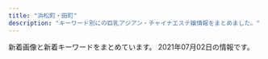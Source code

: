 ```yaml
---
title: "浜松町・田町"
description: "キーワード別にの巨乳アジアン・チャイナエステ嬢情報をまとめました。"
---
```


新着画像と新着キーワードをまとめています。
2021年07月02日の情報です。

<DmmAffiliateIns />
<KeywordTable
  shops={
    [
    {
        "img_links": [
            "https://minazuki-tokyo.com/wp-content/uploads/2021/02/koyuri.png",
            "https://minazuki-tokyo.com/wp-content/uploads/2021/02/haru.png",
            "https://minazuki-tokyo.com/wp-content/uploads/2021/02/ayu.png",
            "https://minazuki-tokyo.com/wp-content/uploads/2021/02/sm03.png",
            "https://minazuki-tokyo.com/wp-content/uploads/2021/02/ayu.jpg",
            "https://minazuki-tokyo.com/wp-content/uploads/2020/11/photo03.png",
            "https://minazuki-tokyo.com/wp-content/uploads/2021/02/top2.png",
            "https://minazuki-tokyo.com/wp-content/uploads/2021/02/top1.png",
            "https://minazuki-tokyo.com/wp-content/uploads/2021/02/t02.png",
            "https://minazuki-tokyo.com/wp-content/uploads/2020/11/photo05.png",
            "https://minazuki-tokyo.com/wp-content/uploads/2021/02/yumi.png",
            "https://minazuki-tokyo.com/wp-content/uploads/2021/02/2-09.png",
            "https://minazuki-tokyo.com/wp-content/uploads/2021/03/top10.png",
            "https://minazuki-tokyo.com/wp-content/uploads/2020/11/photo02.png",
            "https://minazuki-tokyo.com/wp-content/uploads/2021/02/haru.jpg",
            "https://minazuki-tokyo.com/wp-content/uploads/2021/02/sm04.png",
            "https://minazuki-tokyo.com/wp-content/uploads/2021/02/t05.png",
            "https://minazuki-tokyo.com/wp-content/uploads/2021/02/t06.png",
            "https://minazuki-tokyo.com/wp-content/uploads/2021/02/sm02.png",
            "https://minazuki-tokyo.com/wp-content/uploads/2021/02/yumi.jpg",
            "https://minazuki-tokyo.com/wp-content/uploads/2021/02/t07.png",
            "https://minazuki-tokyo.com/wp-content/uploads/2021/02/koyuri-1.jpg",
            "https://minazuki-tokyo.com/wp-content/uploads/2020/11/photo01.png",
            "https://minazuki-tokyo.com/wp-content/uploads/2020/11/photo04.png",
            "https://minazuki-tokyo.com/wp-content/uploads/2021/02/t08.png",
            "https://minazuki-tokyo.com/wp-content/uploads/2021/02/t01.png",
            "https://minazuki-tokyo.com/wp-content/uploads/2021/02/yuyu.png",
            "https://minazuki-tokyo.com/wp-content/uploads/2021/02/t04.png",
            "https://minazuki-tokyo.com/wp-content/uploads/2021/02/cam.png",
            "https://minazuki-tokyo.com/wp-content/uploads/2021/02/price.png",
            "https://minazuki-tokyo.com/wp-content/uploads/2021/02/yuyu2.jpg",
            "https://minazuki-tokyo.com/wp-content/uploads/2021/02/t03.png",
            "https://minazuki-tokyo.com/wp-content/uploads/2021/02/sm01.png"
        ],
        "keywords": {
            "83": 4,
            "86": 4,
            "90": 4,
            "87": 4,
            "85": 4
        },
        "station": "JR\u6d5c\u677e\u753a\u99c5\u5357\u53e3",
        "name": "\u6c34\u7121\u6708\uff5e\u307f\u306a\u3065\u304d\uff5e",
        "url": "https://minazuki-tokyo.com/"
    },
    {
        "name": "\u3082\u307f\u6975",
        "keywords": {
            "C": 19,
            "\u30bb\u30af\u30b7\u30fc": 3,
            "D": 20,
            "87": 28,
            "E": 4
        },
        "img_links": [
            "http://www.momigoku.mensest.com/files/007-02.jpg",
            "http://www.momigoku.mensest.com/images/mobile.jpg",
            "http://www.momigoku.mensest.com/files/001-02.jpg",
            "http://www.momigoku.mensest.com/files/001.jpg",
            "http://www.momigoku.mensest.com/photo_news/upimg/3223360c02f1517deb_0.jpg",
            "http://www.momigoku.mensest.com/files/003.jpg",
            "http://www.momigoku.mensest.com/photo_news/upimg/8319560bd95f8c3e68_0.jpg",
            "http://www.momigoku.mensest.com/files/006-02.jpg",
            "http://www.momigoku.mensest.com/images/r3.jpg",
            "http://www.momigoku.mensest.com/files/005.jpg",
            "http://www.momigoku.mensest.com/files/004-03.jpg",
            "http://www.momigoku.mensest.com/files/004-02.jpg",
            "http://www.momigoku.mensest.com/files/006-03.jpg",
            "http://www.momigoku.mensest.com/files/002.jpg",
            "http://www.momigoku.mensest.com/files/007.jpg",
            "http://www.momigoku.mensest.com/files/007-03.jpg",
            "http://www.momigoku.mensest.com/files/004.jpg",
            "http://www.momigoku.mensest.com/files/001-03.jpg",
            "http://www.momigoku.mensest.com/files/006.jpg",
            "http://www.momigoku.mensest.com/files/003-02.jpg",
            "http://www.momigoku.mensest.com/files/002-03.jpg",
            "http://www.momigoku.mensest.com/files/002-02.jpg",
            "http://www.momigoku.mensest.com/files/005-03.jpg",
            "http://www.momigoku.mensest.com/files/005-02.jpg",
            "http://www.momigoku.mensest.com/images/line.png",
            "http://www.momigoku.mensest.com/files/003-03.jpg"
        ],
        "url": "http://www.momigoku.mensest.com/",
        "station": "JR\u65b0\u6a4b\u99c5\u70cf\u68ee\u53e3"
    },
    {
        "name": "Tami",
        "url": "http://body-heal.net/",
        "keywords": {
            "87": 6,
            "E": 6,
            "84": 4,
            "85": 4,
            "88": 10
        },
        "station": "JR\u7530\u753a\u99c5\u4e09\u7530\u53e3",
        "img_links": [
            "http://body-heal.net/images/access/01.jpg",
            "http://body-heal.net/images/access/02.jpg",
            "http://body-heal.net/images/show.jpg",
            "http://body-heal.net/images/store/01.jpg",
            "http://body-heal.net/js/sliderLine/slide_prev.png",
            "http://body-heal.net/staffPhoto/b20190608222039.jpg",
            "http://body-heal.net/images/store/04.jpg",
            "http://body-heal.net/images/access/05.jpg",
            "http://body-heal.net/staffPhoto/b20190218130854.jpg",
            "http://body-heal.net/staffPhoto/b20180926231950.jpg",
            "http://body-heal.net/js/sliderLine/slide_next.png",
            "http://body-heal.net/uploadfiles/images/campaignBodyHealNet.jpg",
            "http://body-heal.net/images/access/04.jpg",
            "http://body-heal.net/staffPhoto/b20180721035111.jpg",
            "http://body-heal.net/staffPhoto/b20190608220420.jpg",
            "http://body-heal.net/images/store/05.jpg",
            "http://body-heal.net/staffPhoto/b20190120201033.jpg",
            "http://body-heal.net/images/access/03.jpg",
            "http://body-heal.net/images/store/06.jpg",
            "http://body-heal.net/staffPhoto/b20190117105438.jpg"
        ]
    },
    {
        "keywords": {},
        "name": "Yuki\u2019s House",
        "station": "JR\u6d5c\u677e\u753a\u99c5\u5357\u53e3",
        "img_links": [
            "http://yukizhouse00.web.fc2.com/images/slider/slid2.jpg",
            "http://yukizhouse00.web.fc2.com/images/slider/slid1.jpg",
            "http://yukizhouse00.web.fc2.com/images/portfolio/work-4.jpg",
            "http://yukizhouse00.web.fc2.com/images/portfolio/work-3.jpg",
            "http://yukizhouse00.web.fc2.com/images/portfolio/work-1.jpg",
            "http://yukizhouse00.web.fc2.com/images/portfolio/work-5.jpg",
            "http://yukizhouse00.web.fc2.com/images/portfolio/work-6.jpg",
            "http://yukizhouse00.web.fc2.com/images/portfolio/work-2.jpg"
        ],
        "url": "http://yukizhouse00.web.fc2.com/"
    },
    {
        "keywords": {},
        "img_links": [
            "http://www.k-harunoie.info/imge/tel.png",
            "http://www.k-harunoie.info/imge/service2.jpg",
            "http://www.k-harunoie.info/imge/interior_t.jpg",
            "http://www.k-harunoie.info/imge/service3.jpg",
            "http://www.k-harunoie.info/imge/p-2.jpg",
            "http://www.k-harunoie.info/imge/p-4.jpg",
            "http://www.k-harunoie.info/imge/p-1.jpg",
            "http://www.k-harunoie.info/imge/p-5.jpg",
            "http://www.k-harunoie.info/imge/ta.png",
            "http://www.k-harunoie.info/imge/sys.png",
            "http://www.k-harunoie.info/imge/s1.png",
            "http://www.k-harunoie.info/imge/botton.jpg",
            "http://www.k-harunoie.info/imge/service1.jpg",
            "http://www.k-harunoie.info/imge/staff_t.jpg",
            "http://www.k-harunoie.info/imge/int2.png",
            "http://www.k-harunoie.info/imge/s0.png"
        ],
        "name": "\u6625\u306e\u5bb6",
        "station": "JR\u7530\u753a\u99c5\u6771\u53e3",
        "url": "http://www.k-harunoie.info/"
    },
    {
        "url": "https://hamamatsucho-mensesthe.com/",
        "name": "Oriental Spa",
        "img_links": [
            "https://hamamatsucho-mensesthe.com/images/header3.png",
            "https://hamamatsucho-mensesthe.com/2018/12/21/koko-s1.jpg",
            "https://hamamatsucho-mensesthe.com/staff/koko-l1.jpg",
            "https://hamamatsucho-mensesthe.com/staff/arisa-s1.jpg",
            "https://hamamatsucho-mensesthe.com/icon/twitter.png",
            "https://hamamatsucho-mensesthe.com/staff/koko-s1.jpg",
            "https://hamamatsucho-mensesthe.com/images/clear.png",
            "https://hamamatsucho-mensesthe.com/staff2/wp-content/uploads/2020/11/momo02.png",
            "https://hamamatsucho-mensesthe.com/icon/google_plus.png",
            "https://hamamatsucho-mensesthe.com/menu/gallery.png",
            "https://hamamatsucho-mensesthe.com/icon/line.png",
            "https://hamamatsucho-mensesthe.com/room/esthe1.jpg",
            "https://hamamatsucho-mensesthe.com/room/4.jpg",
            "https://hamamatsucho-mensesthe.com/staff/yoko-s1.jpg",
            "https://hamamatsucho-mensesthe.com/2017/10/08/ruru-s1.jpg",
            "https://hamamatsucho-mensesthe.com/images/main1.jpg",
            "https://hamamatsucho-mensesthe.com/room/esthe2.jpg",
            "https://hamamatsucho-mensesthe.com/staff2/wp-content/uploads/2021/03/rina03.png",
            "https://hamamatsucho-mensesthe.com/2018/06/08/hana-s2.jpg",
            "https://hamamatsucho-mensesthe.com/images/flower.png",
            "https://hamamatsucho-mensesthe.com/button/staff.png",
            "https://hamamatsucho-mensesthe.com/staff2/wp-content/uploads/2019/12/haru-1.png",
            "https://hamamatsucho-mensesthe.com/icon/facebook.png",
            "https://hamamatsucho-mensesthe.com/staff2/wp-content/uploads/2021/06/hime01.png",
            "https://hamamatsucho-mensesthe.com/2018/11/23/arisa-s1.jpg",
            "https://hamamatsucho-mensesthe.com/2018/12/21/yuyu-s1.jpg",
            "https://hamamatsucho-mensesthe.com/staff2/wp-content/uploads/2021/05/mimi02.png",
            "https://hamamatsucho-mensesthe.com/nana03.png",
            "https://hamamatsucho-mensesthe.com/staff2/wp-content/uploads/2021/06/ai01.png",
            "https://hamamatsucho-mensesthe.com/menu/sche.png",
            "https://hamamatsucho-mensesthe.com/2018/03/02/anna-s1.jpg",
            "https://hamamatsucho-mensesthe.com/room/2.jpg",
            "https://hamamatsucho-mensesthe.com/images/footer-r.png",
            "https://hamamatsucho-mensesthe.com/staff2/wp-content/uploads/2021/06/yuki02.png",
            "https://hamamatsucho-mensesthe.com/miyuki01.png",
            "https://hamamatsucho-mensesthe.com/menu/home.png",
            "https://hamamatsucho-mensesthe.com/room/3.jpg",
            "https://hamamatsucho-mensesthe.com/button/sche.png",
            "https://hamamatsucho-mensesthe.com/images/footer-l.png",
            "https://hamamatsucho-mensesthe.com/menu/info.png",
            "https://hamamatsucho-mensesthe.com/staff/yoko-l1.jpg",
            "https://hamamatsucho-mensesthe.com/room/esthe3.jpg",
            "https://hamamatsucho-mensesthe.com/button/home.png",
            "https://hamamatsucho-mensesthe.com/kumi1.jpg",
            "https://hamamatsucho-mensesthe.com/staff/nana-l1.jpg",
            "https://hamamatsucho-mensesthe.com/staff2/wp-content/uploads/2020/11/siruet.png",
            "https://hamamatsucho-mensesthe.com/staff2/wp-content/uploads/2021/06/miki01.png",
            "https://hamamatsucho-mensesthe.com/room/1.jpg",
            "https://hamamatsucho-mensesthe.com/menu/friend.png",
            "https://hamamatsucho-mensesthe.com/staff/yuyu-s1.jpg",
            "https://hamamatsucho-mensesthe.com/staff/arisa-l1.jpg",
            "https://hamamatsucho-mensesthe.com/images/main-sp.jpg",
            "https://hamamatsucho-mensesthe.com/staff2/wp-content/uploads/2021/06/linko05.png",
            "https://hamamatsucho-mensesthe.com/staff2/wp-content/uploads/2019/12/nanami02-2.png",
            "https://hamamatsucho-mensesthe.com/staff2/wp-content/uploads/2021/03/miku03.png",
            "https://hamamatsucho-mensesthe.com/kumi2.jpg",
            "https://hamamatsucho-mensesthe.com/2018/06/12/yoko-s1.jpg",
            "https://hamamatsucho-mensesthe.com/staff/yuyu-l1.jpg",
            "https://hamamatsucho-mensesthe.com/staff/nana-s1.jpg"
        ],
        "keywords": {
            "F": 3,
            "E": 4,
            "C": 2,
            "D": 7
        },
        "station": "JR\u6d5c\u677e\u753a\u99c5\u5317\u53e3"
    },
    {
        "name": "SERA",
        "keywords": {
            "C": 5,
            "D": 15,
            "E": 7
        },
        "url": "https://hamamatsucho-mensesthe.net/",
        "station": "JR\u6d5c\u677e\u753a\u99c5\u5317\u53e3",
        "img_links": [
            "https://hamamatsucho-mensesthe.net/wp/images/clear.png",
            "https://hamamatsucho-mensesthe.net/link/mens-esthe.png",
            "https://hamamatsucho-mensesthe.net/wp/icon/line.png",
            "https://hamamatsucho-mensesthe.net/staff/top/miyu-s1.jpg",
            "https://hamamatsucho-mensesthe.net/wp/images/top3.jpg",
            "https://hamamatsucho-mensesthe.net/wp/wp-content/uploads/2021/01/yuna-150x150.jpg",
            "https://hamamatsucho-mensesthe.net/staff/top/yuna-s1.jpg",
            "https://hamamatsucho-mensesthe.net/wp/images/mensesthe.jpg",
            "https://hamamatsucho-mensesthe.net/icon/facebook.png",
            "https://hamamatsucho-mensesthe.net/wp/wp-content/uploads/2018/11/yui-l1.jpg",
            "https://hamamatsucho-mensesthe.net/staff/top/nao-s1.jpg",
            "https://hamamatsucho-mensesthe.net/room/room-l6.jpg",
            "https://hamamatsucho-mensesthe.net/room/room-l3.jpg",
            "https://hamamatsucho-mensesthe.net/images/clear.png",
            "https://hamamatsucho-mensesthe.net/staff/top/mitsuki-s1.jpg",
            "https://hamamatsucho-mensesthe.net/wp/wp-content/uploads/2019/07/587590BB-96D0-4887-BE26-3B1413FF7283-150x150.jpeg",
            "https://hamamatsucho-mensesthe.net/images/flower.png",
            "https://hamamatsucho-mensesthe.net/room/room-l2.jpg",
            "https://hamamatsucho-mensesthe.net/wp/wp-content/uploads/2020/02/nana.jpg",
            "https://hamamatsucho-mensesthe.net/wp/wp-content/uploads/2020/01/misaki-l2.jpg",
            "https://hamamatsucho-mensesthe.net/wp/icon/google_plus.png",
            "https://hamamatsucho-mensesthe.net/images/footer-r.png",
            "https://hamamatsucho-mensesthe.net/staff/top/emi-s1.jpg",
            "https://hamamatsucho-mensesthe.net/staff/top/aki-s1.jpg",
            "https://hamamatsucho-mensesthe.net/wp/images/top1.jpg",
            "https://hamamatsucho-mensesthe.net/wp/wp-content/uploads/2019/05/nao-150x150.jpg",
            "https://hamamatsucho-mensesthe.net/room/room-l5.jpg",
            "https://hamamatsucho-mensesthe.net/wp/wp-content/uploads/2019/05/rin-150x150.jpg",
            "https://hamamatsucho-mensesthe.net/wp/wp-content/uploads/2021/05/yuki.jpg",
            "https://hamamatsucho-mensesthe.net/wp/icon/facebook.png",
            "https://hamamatsucho-mensesthe.net/staff/top/ayaka-s1.jpg",
            "https://hamamatsucho-mensesthe.net/images/footer-l.png",
            "https://hamamatsucho-mensesthe.net/wp/wp-content/uploads/2020/01/emi-l1.jpg",
            "https://hamamatsucho-mensesthe.net/wp/images/top2.jpg",
            "https://hamamatsucho-mensesthe.net/room/room-l1.jpg",
            "https://hamamatsucho-mensesthe.net/icon/line.png",
            "https://hamamatsucho-mensesthe.net/wp/wp-content/uploads/2021/05/yuki-s1-150x150.jpg",
            "https://hamamatsucho-mensesthe.net/icon/twitter.png",
            "https://hamamatsucho-mensesthe.net/wp/wp-content/uploads/2020/02/stand-by.jpg",
            "https://hamamatsucho-mensesthe.net/wp/wp-content/uploads/2020/10/aki-150x150.jpg",
            "https://hamamatsucho-mensesthe.net/wp/wp-content/uploads/2019/10/eri-150x150.jpg",
            "https://hamamatsucho-mensesthe.net/wp/wp-content/uploads/2020/08/ayaka.jpg",
            "https://hamamatsucho-mensesthe.net/icon/google_plus.png",
            "https://hamamatsucho-mensesthe.net/wp/wp-content/uploads/2020/02/1714CAA8-3D57-4009-AB72-F5A8E6B60310.jpeg",
            "https://hamamatsucho-mensesthe.net/wp/wp-content/uploads/2020/11/urara.jpg",
            "https://hamamatsucho-mensesthe.net/wp/wp-content/uploads/2019/07/0677E994-1DBF-4E0E-AB70-7CA5C034B140-150x150.jpeg",
            "https://hamamatsucho-mensesthe.net/wp/icon/twitter.png",
            "https://hamamatsucho-mensesthe.net/staff/top/rin-s1.jpg",
            "https://hamamatsucho-mensesthe.net/wp/wp-content/uploads/2020/01/mitsuki.jpg",
            "https://hamamatsucho-mensesthe.net/staff/top/yuki-s1.jpg",
            "https://hamamatsucho-mensesthe.net/room/room-l4.jpg"
        ]
    },
    {
        "url": "http://romantic-est.info/",
        "keywords": {},
        "station": "\u5185\u5e78\u753a\u99c5A3",
        "name": "\u30ab\u30b5\u30d6\u30e9\u30f3\u30ab",
        "img_links": [
            "https://www.est-tatsujin.jp/theme/esthe_no_tatsujin_front/banner/estbnr_s2_200x40.jpg",
            "http://romantic-est.info/img/cg071.jpg",
            "http://romantic-est.info/img/cg091.jpg",
            "http://romantic-est.info/img/cg061.jpg",
            "http://romantic-est.info/img/r3.jpg",
            "http://romantic-est.info/img/r4.jpg",
            "http://romantic-est.info/img/line1.jpg",
            "http://romantic-est.info/img/r1.jpg",
            "https://s-este.jp/img/common/freebanner/200_40.png",
            "http://romantic-est.info/img/cg06.jpg",
            "http://romantic-est.info/img/cg09.jpg",
            "http://romantic-est.info/img/topimg1.jpg",
            "http://romantic-est.info/img/line.jpg",
            "http://romantic-est.info/img/kan.jpg",
            "http://romantic-est.info/img/cg07.jpg",
            "http://romantic-est.info/link/menlog.jpg",
            "http://romantic-est.info/img/r5.jpg",
            "http://romantic-est.info/img/r2.jpg",
            "http://romantic-est.info/img/cg03.jpg",
            "http://romantic-est.info/img/topimg.jpg",
            "http://romantic-est.info/img/cg111.jpg",
            "http://romantic-est.info/img/rec00.jpg",
            "http://romantic-est.info/img/cg11.jpg",
            "http://romantic-est.info/img/cg031.jpg"
        ]
    },
    {
        "name": "\u3072\u307e\u308f\u308a",
        "img_links": [
            "http://www.himawari.mensest.com/files/005.jpg",
            "http://www.himawari.mensest.com/images/s_staff.jpg",
            "http://www.himawari.mensest.com/images/mobile.jpg",
            "http://www.himawari.mensest.com/images/s_news.jpg",
            "http://www.himawari.mensest.com/files/004-02.jpg",
            "http://www.himawari.mensest.com/files/002-02.jpg",
            "http://www.himawari.mensest.com/files/006-02.jpg",
            "http://www.himawari.mensest.com/files/002.jpg",
            "http://www.himawari.mensest.com/images/s_link.jpg",
            "http://www.himawari.mensest.com/files/003-02.jpg",
            "http://www.himawari.mensest.com/images/hua.jpg",
            "http://www.himawari.mensest.com/images/s_info.jpg",
            "http://www.himawari.mensest.com/files/004.jpg",
            "http://www.himawari.mensest.com/files/006.jpg",
            "http://www.himawari.mensest.com/files/003.jpg",
            "http://www.himawari.mensest.com/images/bj1.jpg",
            "http://www.himawari.mensest.com/images/top.png",
            "http://www.himawari.mensest.com/files/005-02.jpg",
            "http://www.himawari.mensest.com/images/bj3.jpg"
        ],
        "keywords": {
            "C": 3,
            "87": 2,
            "86": 3,
            "D": 2
        },
        "url": "http://www.himawari.mensest.com/",
        "station": "JR\u6d5c\u677e\u753a\u99c5\u5317\u53e3"
    },
    {
        "keywords": {},
        "url": "http://www.es-tokyo.link",
        "name": "Pandora*\u30d1\u30f3\u30c9\u30e9",
        "station": "JR\u6d5c\u677e\u753a\u99c5\u5357\u53e3",
        "img_links": [
            "http://www.es-tokyo.link/images/30.jpg",
            "http://www.es-tokyo.link/images/interior_t.jpg",
            "http://www.es-tokyo.link/images/b3.jpg",
            "http://www.es-tokyo.link/img/emili1.jpg",
            "http://www.es-tokyo.link/images/27.jpg",
            "http://www.es-tokyo.link/images/sys1.jpg",
            "http://www.es-tokyo.link/img/hikari1.jpg",
            "http://www.es-tokyo.link/img/erin1.jpg",
            "http://www.es-tokyo.link/images/23.jpg",
            "http://www.es-tokyo.link/images/3.jpg",
            "http://www.es-tokyo.link/img/suzu1.jpg",
            "http://www.es-tokyo.link/images/staff_t.jpg",
            "http://www.es-tokyo.link/images/mobile.jpg",
            "http://www.es-tokyo.link/images/5.jpg",
            "http://www.es-tokyo.link/img/rin1.jpg",
            "http://www.es-tokyo.link/images/int2.jpg",
            "http://www.es-tokyo.link/images/9.jpg",
            "http://www.es-tokyo.link/img/yui1.jpg",
            "http://www.es-tokyo.link/images/int1.jpg",
            "http://www.es-tokyo.link/images/tel.jpg",
            "http://www.es-tokyo.link/img/mayu1.jpg",
            "http://www.es-tokyo.link/images/b2.jpg",
            "http://www.es-tokyo.link/img/ami1.jpg",
            "http://www.es-tokyo.link/img/naomi1.jpg",
            "http://www.es-tokyo.link/images/22.jpg",
            "http://www.es-tokyo.link/images/32.jpg",
            "http://www.es-tokyo.link/img/izumi1.jpg",
            "http://www.es-tokyo.link/img/erin2.jpg",
            "http://www.es-tokyo.link/images/19.jpg",
            "http://www.es-tokyo.link/images/28.jpg",
            "http://www.es-tokyo.link/images/sys2.jpg",
            "http://www.es-tokyo.link/images/newface.jpg",
            "http://www.es-tokyo.link/images/news.jpg",
            "http://www.es-tokyo.link/images/24.jpg",
            "http://www.es-tokyo.link/images/s1.png",
            "http://www.es-tokyo.link/img/minami2.jpg",
            "http://www.es-tokyo.link/images/31.jpg",
            "http://www.es-tokyo.link/images/25.jpg",
            "http://www.es-tokyo.link/img/miwa1.jpg",
            "http://www.es-tokyo.link/img/kaori1.jpg",
            "http://www.es-tokyo.link/img/izumi2.jpg",
            "http://www.es-tokyo.link/img/minami1.jpg",
            "http://www.es-tokyo.link/images/20.jpg",
            "http://www.es-tokyo.link/images/b1.jpg",
            "http://www.es-tokyo.link/images/head.jpg",
            "http://www.es-tokyo.link/img/momoko1.jpg"
        ]
    },
    {
        "station": "JR\u6d5c\u677e\u753a\u99c5\u5317\u53e3",
        "img_links": [
            "https://hamamatsucho-esthe.work/room/2-l.jpg",
            "https://hamamatsucho-esthe.work/button/staff.png",
            "https://hamamatsucho-esthe.work/2019/05/25/koko-s1.jpg",
            "https://hamamatsucho-esthe.work/menu/home.png",
            "https://hamamatsucho-esthe.work/icon/twitter.png",
            "https://hamamatsucho-esthe.work/images/main1.jpg",
            "https://hamamatsucho-esthe.work/room/esthe1.jpg",
            "https://hamamatsucho-esthe.work/staff/nana-l1.jpg",
            "https://hamamatsucho-esthe.work/2021/06/04/yuki-s1.jpg",
            "https://hamamatsucho-esthe.work/icon/facebook.png",
            "https://hamamatsucho-esthe.work/menu/gallery.png",
            "https://hamamatsucho-esthe.work/room/esthe3.jpg",
            "https://hamamatsucho-esthe.work/menu/friend.png",
            "https://hamamatsucho-esthe.work/images/footer-l.png",
            "https://hamamatsucho-esthe.work/room/3-s.jpg",
            "https://hamamatsucho-esthe.work/room/2-s.jpg",
            "https://hamamatsucho-esthe.work/kana01.png",
            "https://hamamatsucho-esthe.work/room/esthe2.jpg",
            "https://hamamatsucho-esthe.work/button/home.png",
            "https://hamamatsucho-esthe.work/button/blog.png",
            "https://hamamatsucho-esthe.work/icon/line.png",
            "https://hamamatsucho-esthe.work/images/clear.png",
            "https://hamamatsucho-esthe.work/images/main-sp.jpg",
            "https://hamamatsucho-esthe.work/2021/04/22/nana-s1.jpg",
            "https://hamamatsucho-esthe.work/2020/11/06/momo-s1.jpg",
            "https://hamamatsucho-esthe.work/staff/yuki-s1.jpg",
            "https://hamamatsucho-esthe.work/2020/07/30/maki-s1.jpg",
            "https://hamamatsucho-esthe.work/staff/maki-l1.jpg",
            "https://hamamatsucho-esthe.work/menu/info.png",
            "https://hamamatsucho-esthe.work/2019/06/14/riri-s1.jpg",
            "https://hamamatsucho-esthe.work/room/1-s.jpg",
            "https://hamamatsucho-esthe.work/staff/yuki-l1.jpg",
            "https://hamamatsucho-esthe.work/staff/riri-l1.jpg",
            "https://hamamatsucho-esthe.work/2020/01/05/yuki-s1.jpg",
            "https://hamamatsucho-esthe.work/room/4-l.jpg",
            "https://hamamatsucho-esthe.work/images/flower.png",
            "https://hamamatsucho-esthe.work/2019/01/14/emi-s1.jpg",
            "https://hamamatsucho-esthe.work/staff/mimi-l1.jpg",
            "https://hamamatsucho-esthe.work/menu/blog.png",
            "https://hamamatsucho-esthe.work/room/1-l.jpg",
            "https://hamamatsucho-esthe.work/staff/riko-s1.jpg",
            "https://hamamatsucho-esthe.work/images/qrcode.png",
            "https://hamamatsucho-esthe.work/images/footer-r.png",
            "https://hamamatsucho-esthe.work/2019/05/25/riko-s1.jpg",
            "https://hamamatsucho-esthe.work/staff/nana-s1.jpg",
            "https://hamamatsucho-esthe.work/icon/google_plus.png",
            "https://hamamatsucho-esthe.work/staff/riri-s1.jpg",
            "https://hamamatsucho-esthe.work/staff/mimi-s1.jpg",
            "https://hamamatsucho-esthe.work/2018/12/26/sayaka-s1.jpg",
            "https://hamamatsucho-esthe.work/2019/11/05/nanami-s1.jpg",
            "https://hamamatsucho-esthe.work/room/3-l.jpg",
            "https://hamamatsucho-esthe.work/room/4-s.jpg",
            "https://hamamatsucho-esthe.work/2021/03/26/riri-s1.jpg",
            "https://hamamatsucho-esthe.work/staff/maki-s1.jpg",
            "https://hamamatsucho-esthe.work/2021/05/20/mimi-s1.jpg"
        ],
        "url": "https://hamamatsucho-esthe.work/",
        "name": "Artemis",
        "keywords": {
            "D": 15,
            "C": 10
        }
    },
    {
        "name": "Aroma Coco8",
        "keywords": {
            "\u4e73": 3,
            "\u30bb\u30af\u30b7\u30fc": 1,
            "F": 1,
            "D": 5,
            "E": 6,
            "\u80f8": 2
        },
        "station": "JR\u65b0\u6a4b\u99c5\u70cf\u68ee\u53e3",
        "url": "https://aroma-queen.work/",
        "img_links": [
            "https://aroma-queen.work/images/st/st_saya_2.jpg",
            "https://aroma-queen.work/images/st/st_hara.jpg",
            "https://aroma-queen.work/images/st/st_ryuu_2.jpg",
            "https://aroma-queen.work/images/st/st_sakura_1.jpg",
            "https://aroma-queen.work/images/st/st_dan_1.jpg",
            "https://aroma-queen.work/images/st/st_anan.jpg",
            "https://aroma-queen.work/images/st/st_kou1.jpg",
            "https://aroma-queen.work/images/st/st_kei.jpg",
            "https://aroma-queen.work/images/st/st_18.jpg",
            "https://aroma-queen.work/images/st/st_ou_3.jpg",
            "https://aroma-queen.work/images/st/st_rei_3.jpg",
            "https://aroma-queen.work/images/st/st_mayumi_1.jpg",
            "https://aroma-queen.work/images/st/st_jasmine_1.jpg",
            "https://aroma-queen.work/images/st/st_miki.jpg",
            "https://aroma-queen.work/images/st/st_emi_1.jpg",
            "https://aroma-queen.work/images/st/st_coco_1.jpg",
            "https://aroma-queen.work/images/st/st_rinda_1.jpg",
            "https://aroma-queen.work/images/st/st_nanako.jpg",
            "https://aroma-queen.work/images/st/st_hana_1.jpg",
            "https://aroma-queen.work/images/st/st_lucy_3.jpg",
            "https://aroma-queen.work/images/st/st_honey_1.jpg",
            "https://aroma-queen.work/images/st/st_5_3.jpg",
            "https://aroma-queen.work/images/st/st_5_1.jpg",
            "https://aroma-queen.work/images/st/st_aiko_1.jpg",
            "https://aroma-queen.work/images/st/st_rinda_2.jpg",
            "https://aroma-queen.work/images/st/st_sayuri_1.jpg",
            "https://aroma-queen.work/images/st/st_risa_1.jpg",
            "https://aroma-queen.work/images/st/st_rei_2.jpg",
            "https://aroma-queen.work/images/st/st_20.jpg",
            "https://aroma-queen.work/images/st/st_pink_3.jpg",
            "https://aroma-queen.work/images/st/st_mirror_2.jpg",
            "https://aroma-queen.work/images/st/st_19.jpg",
            "https://aroma-queen.work/images/st/st_gei.jpg",
            "https://aroma-queen.work/images/st/st_four1.jpg",
            "https://aroma-queen.work/images/st/st_jerry.jpg",
            "https://aroma-queen.work/images/st/st_maya_1.jpg",
            "https://aroma-queen.work/images/st/st_rinda_6.jpg",
            "https://aroma-queen.work/images/st/st_nana_1.jpg",
            "https://aroma-queen.work/images/week_campaign.jpg",
            "https://aroma-queen.work/images/st/st_ami_2.jpg",
            "https://aroma-queen.work/images/top.png",
            "https://aroma-queen.work/images/st/st_mai_1.jpg",
            "https://aroma-queen.work/images/st/st_chiba_2.jpg",
            "https://aroma-queen.work/images/st/st_kaori_1.jpg",
            "https://aroma-queen.work/images/st/st_rena_2.jpg",
            "https://aroma-queen.work/images/st/st_bibi.jpg",
            "https://aroma-queen.work/images/top_campaign_dec.jpg",
            "https://aroma-queen.work/images/st/st_22.jpg",
            "https://aroma-queen.work/images/st/st_dan_2.jpg",
            "https://aroma-queen.work/images/st/st_pink_1.jpg",
            "https://aroma-queen.work/images/top_campaign_spring.jpg",
            "https://aroma-queen.work/images/st/st_kiki_1.jpg",
            "https://aroma-queen.work/images/st/st_joy_1.jpg",
            "https://aroma-queen.work/images/st/st_mimi_1.jpg",
            "https://aroma-queen.work/images/st/st_koy_2.jpg",
            "https://aroma-queen.work/images/st/st_.jpg",
            "https://aroma-queen.work/images/st/st_chiba_4.jpg",
            "https://aroma-queen.work/images/st/st_nami_1.jpg",
            "https://aroma-queen.work/images/st/st_yumi.jpg",
            "https://aroma-queen.work/images/st/st_joy.jpg",
            "https://aroma-queen.work/images/st/st_16_1.jpg",
            "https://aroma-queen.work/images/st/st_nana.jpg",
            "https://aroma-queen.work/images/st/st_cake_1.jpg",
            "https://aroma-queen.work/images/st/st_mirror_3.jpg",
            "https://aroma-queen.work/images/st/st_hana_2.jpg",
            "https://aroma-queen.work/images/st/st_kou2.jpg",
            "https://aroma-queen.work/images/st/st_cindy.jpg",
            "https://aroma-queen.work/images/st/st_21.jpg",
            "https://aroma-queen.work/images/st/st_saya_0.jpg",
            "https://aroma-queen.work/images/st/st_huxa.jpg",
            "https://aroma-queen.work/images/st/st_get_3.jpg",
            "https://aroma-queen.work/images/st/st_angel_2.jpg",
            "https://aroma-queen.work/images/st/st_nuna3.jpg",
            "https://aroma-queen.work/images/st/st_angel_3.jpg",
            "https://aroma-queen.work/images/st/st_nan.jpg",
            "https://aroma-queen.work/images/st/st_7_1.jpg",
            "https://aroma-queen.work/images/st/st_saya_1.jpg",
            "https://aroma-queen.work/images/st/st_minto_1.jpg",
            "https://aroma-queen.work/images/st/st_yuyu.jpg",
            "https://aroma-queen.work/images/st/st_10_1.jpg",
            "https://aroma-queen.work/images/st/st_eri.jpg",
            "https://aroma-queen.work/images/st/st_yuri.jpg",
            "https://aroma-queen.work/images/st/st_shizuka_1.jpg",
            "https://aroma-queen.work/images/st/st_emi.jpg",
            "https://aroma-queen.work/images/st/st_ai1.jpg",
            "https://aroma-queen.work/images/st/st_ai_1.jpg",
            "https://aroma-queen.work/images/top2.png",
            "https://aroma-queen.work/images/st/st_eiri.jpg",
            "https://aroma-queen.work/images/st/st_sofea_2.jpg",
            "https://aroma-queen.work/images/st/st_nina_3.jpg",
            "https://aroma-queen.work/images/st/st_14_1.jpg",
            "https://aroma-queen.work/images/st/st_25.jpg",
            "https://aroma-queen.work/images/st/st_aya_1.jpg",
            "https://aroma-queen.work/images/st/st_yuri_2.jpg",
            "https://aroma-queen.work/images/st/st_min_4.jpg",
            "https://aroma-queen.work/images/st/st_nori.jpg",
            "https://aroma-queen.work/images/st/st_ai.jpg",
            "https://aroma-queen.work/images/st/st_nuna.jpg",
            "https://aroma-queen.work/images/st/st_aya.jpg",
            "https://aroma-queen.work/images/st/st_koko.jpg",
            "https://aroma-queen.work/images/st/st_pink_2.jpg",
            "https://aroma-queen.work/images/st/st_aiko_2.jpg",
            "https://aroma-queen.work/images/st/st_kaori_2.jpg",
            "https://aroma-queen.work/images/st/st_joy_2.jpg",
            "https://aroma-queen.work/images/st/st_aigo.jpg",
            "https://aroma-queen.work/images/st/st_jj_1.jpg",
            "https://aroma-queen.work/images/st/st_kiki2.jpg",
            "https://aroma-queen.work/images/st/st_chiba_1.jpg",
            "https://aroma-queen.work/images/st/st_min_2.jpg",
            "https://aroma-queen.work/images/st/st_koko_1.jpg",
            "https://aroma-queen.work/images/st/st_ou_1.jpg",
            "https://aroma-queen.work/images/st/st_mayumi_2.jpg",
            "https://aroma-queen.work/images/st/st_yuri_3.jpg",
            "https://aroma-queen.work/images/st/st_17.jpg",
            "https://aroma-queen.work/images/st/st_bibi_2.jpg",
            "https://aroma-queen.work/images/st/st_maisy.jpg",
            "https://aroma-queen.work/images/st/st_13.jpg",
            "https://aroma-queen.work/images/st/st_rei.jpg",
            "https://aroma-queen.work/images/st/st_hara3.jpg",
            "https://aroma-queen.work/images/st/st_party_2.jpg",
            "https://aroma-queen.work/images/st/st_bibi_1.jpg",
            "https://aroma-queen.work/images/st/st_5_2.jpg"
        ]
    },
    {
        "name": "\u7e01",
        "keywords": {
            "C": 16
        },
        "url": "http://tamachi-en.link/",
        "img_links": [
            "http://tamachi-en.link/images/zi_link.png",
            "http://tamachi-en.link/images/g0.jpg",
            "http://tamachi-en.link/images/g6.jpg",
            "http://tamachi-en.link/images/g2.jpg",
            "http://tamachi-en.link/images/sakula.jpg",
            "http://tamachi-en.link/images/g8.jpg",
            "http://tamachi-en.link/images/top.jpg",
            "http://tamachi-en.link/images/g1.jpg",
            "http://tamachi-en.link/images/g4.jpg",
            "http://tamachi-en.link/images/g3.jpg",
            "http://tamachi-en.link/images/mobile.png",
            "http://tamachi-en.link/images/new1.jpg",
            "http://tamachi-en.link/images/g5.jpg",
            "http://tamachi-en.link/images/zi_staff.png"
        ],
        "station": "JR\u7530\u753a\u99c5\u6771\u53e3"
    },
    {
        "url": "http://melpomene-est.biz/",
        "img_links": [
            "http://melpomene-est.biz/images/tel.png",
            "http://melpomene-est.biz/images/r4.jpg",
            "http://melpomene-est.biz/images/kan.jpg",
            "http://melpomene-est.biz/images/r2.jpg",
            "http://melpomene-est.biz/images/b5.jpg",
            "http://melpomene-est.biz/images/cg03.jpg",
            "http://melpomene-est.biz/images/cg08.jpg",
            "http://melpomene-est.biz/images/b1.jpg",
            "http://melpomene-est.biz/images/cg05.jpg",
            "http://melpomene-est.biz/images/rosel.png",
            "http://melpomene-est.biz/images/ac2.jpg",
            "http://melpomene-est.biz/images/roser.png",
            "http://melpomene-est.biz/images/cg09.jpg",
            "http://melpomene-est.biz/images/r6.jpg",
            "http://melpomene-est.biz/images/ac1.jpg",
            "http://melpomene-est.biz/images/r5.jpg",
            "http://melpomene-est.biz/images/cg02.jpg",
            "http://melpomene-est.biz/images/b6.jpg",
            "http://melpomene-est.biz/images/b2.jpg",
            "http://melpomene-est.biz/images/ac4.jpg",
            "http://melpomene-est.biz/images/b3.jpg",
            "http://melpomene-est.biz/images/b4.jpg",
            "http://melpomene-est.biz/images/r1.jpg",
            "http://melpomene-est.biz/images/cg06.jpg",
            "http://melpomene-est.biz/images/qrc.png",
            "http://melpomene-est.biz/images/ac3.jpg",
            "http://melpomene-est.biz/images/r3.jpg",
            "http://melpomene-est.biz/images/cg01.jpg"
        ],
        "station": "JR\u65b0\u6a4b\u99c5\u65e5\u6bd4\u8c37\u53e3",
        "name": "\u30bb\u30cf\u30c8",
        "keywords": {
            "87": 6,
            "86": 31
        }
    },
    {
        "img_links": [
            "https://static.wixstatic.com/media/c0eb72_068fd8e3a6034963bb1dcf1002759294~mv2.png",
            "https://static.wixstatic.com/media/c0eb72_349ce6f6faed4c09b9ec1e412ba7a370~mv2.jpg",
            "https://static.wixstatic.com/media/c0eb72_43f5a28bd3004602b64ed4bc3095af0e~mv2.png",
            "https://static.wixstatic.com/media/c0eb72_9f57c6ba804e4a55805040f7832a3bb9~mv2.png",
            "https://static.wixstatic.com/media/c0eb72_026f8703429f4d1a93067d6664ba9e24~mv2.png"
        ],
        "url": "https://www.morinokaori-massage.com/",
        "keywords": {},
        "station": "JR\u7530\u753a\u99c5\u897f\u53e3",
        "name": "\u68ee\u306e\u9999"
    },
    {
        "name": "\u5e78\u305b\u306e\u6642\u9593",
        "img_links": [
            "http://www.shiawasenojikan.esjp.info/files/015-03.jpg",
            "http://www.shiawasenojikan.esjp.info/files/015.jpg",
            "http://www.shiawasenojikan.esjp.info/files/003-03.jpg",
            "http://www.shiawasenojikan.esjp.info/images/link_t.jpg",
            "http://www.shiawasenojikan.esjp.info/files/010-02.jpg",
            "http://www.shiawasenojikan.esjp.info/images/interior_t.jpg",
            "http://www.shiawasenojikan.esjp.info/files/003.jpg",
            "http://www.shiawasenojikan.esjp.info/files/015-02.jpg",
            "http://www.shiawasenojikan.esjp.info/files/001-02.jpg",
            "http://www.shiawasenojikan.esjp.info/images/head.jpg",
            "http://www.shiawasenojikan.esjp.info/files/009.jpg",
            "http://www.shiawasenojikan.esjp.info/images/int2.jpg",
            "http://www.shiawasenojikan.esjp.info/files/009-02.jpg",
            "http://www.shiawasenojikan.esjp.info/images/mobile.jpg",
            "http://www.shiawasenojikan.esjp.info/files/001.jpg",
            "http://www.shiawasenojikan.esjp.info/images/sys3.jpg",
            "http://www.shiawasenojikan.esjp.info/images/staff_t.jpg",
            "http://www.shiawasenojikan.esjp.info/files/001-03.jpg",
            "http://www.shiawasenojikan.esjp.info/files/010-03.jpg",
            "http://www.shiawasenojikan.esjp.info/files/003-02.jpg",
            "http://www.shiawasenojikan.esjp.info/files/010.jpg",
            "http://www.shiawasenojikan.esjp.info/files/009-03.jpg",
            "http://www.shiawasenojikan.esjp.info/images/tel.jpg",
            "http://www.shiawasenojikan.esjp.info/images/news.jpg"
        ],
        "keywords": {
            "87": 3,
            "88": 1,
            "86": 1,
            "D": 5
        },
        "url": "http://www.shiawasenojikan.esjp.info/",
        "station": "JR\u65b0\u6a4b\u99c5\u65e5\u6bd4\u8c37\u53e3"
    },
    {
        "station": "JR\u65b0\u6a4b\u99c5\u70cf\u68ee\u53e3",
        "url": "http://es-leon.link/",
        "img_links": [
            "http://es-leon.link/photos/sites/45/2021/06/2021061018070213.jpg",
            "http://es-leon.link/photos/sites/45/2020/10/2020101318300043.jpg",
            "http://es-leon.link/photos/sites/45/2021/05/2021050612492894.jpg",
            "http://es-leon.link/photos/sites/45/2021/04/2021043013393443.jpg",
            "http://es-leon.link/photos/sites/45/2021/03/2021031222420647.jpg",
            "http://es-leon.link/images/pagetop.jpg",
            "http://es-leon.link/photos/sites/45/2021/02/2021021014235421.jpg",
            "http://es-leon.link/photos/sites/45/2021/05/2021052608131497.jpg",
            "http://es-leon.link/images/guide2.png",
            "http://es-leon.link/images/nav_link04_no.png",
            "http://es-leon.link/images/guide4.jpg",
            "http://es-leon.link/photos/sites/45/2021/03/2021033111035026.jpg",
            "http://es-leon.link/images/img_info.jpg",
            "http://es-leon.link/photos/sites/45/2021/05/2021050801330145.jpg",
            "http://es-leon.link/photos/sites/45/2021/03/202103310417001.jpg",
            "http://es-leon.link/photos/sites/45/2021/05/2021053003333110.jpg",
            "http://es-leon.link/images/guide3.jpg",
            "http://es-leon.link/images/guide7.jpg",
            "http://es-leon.link/photos/sites/45/2020/10/2020100103205130.jpg",
            "http://es-leon.link/photos/sites/45/2020/10/2020101318402898.jpg",
            "http://es-leon.link/photos/sites/45/2021/06/2021062804513224.jpg",
            "http://es-leon.link/images/nav_link05_no.png",
            "http://es-leon.link/photos/sites/45/2021/05/2021050801322582.jpg",
            "http://es-leon.link/images/profile.png",
            "http://es-leon.link/photos/sites/45/2020/10/202010010328436.jpg",
            "http://es-leon.link/images/guide2.jpg",
            "http://es-leon.link/photos/sites/45/2021/05/2021050301212645.jpg",
            "http://es-leon.link/images/qr.png",
            "http://es-leon.link/photos/sites/45/2021/03/2021031222423325.jpg",
            "http://es-leon.link/photos/sites/45/2020/10/2020101318404076.jpg",
            "http://es-leon.link/photos/sites/45/2021/05/2021050612481738.jpg",
            "http://es-leon.link/photos/sites/45/2021/05/2021052608044541.jpg",
            "http://es-leon.link/photos/sites/45/2020/10/2020100103284496.jpg",
            "http://es-leon.link/photos/sites/45/2021/04/2021043013395329.jpg",
            "http://es-leon.link/images/slider01.jpg",
            "http://es-leon.link/photos/sites/45/2021/05/2021050801323975.jpg",
            "http://es-leon.link/photos/sites/45/2021/05/2021050416545177.jpg",
            "http://es-leon.link/photos/sites/45/2020/10/2020101404192576.jpg",
            "http://es-leon.link/photos/sites/45/2020/10/2020101318294854.jpg",
            "http://es-leon.link/images/guide1.png",
            "http://es-leon.link/photos/sites/45/2021/03/2021033111033425.jpg",
            "http://es-leon.link/images/nav_link03_no.png",
            "http://es-leon.link/photos/sites/45/2021/05/2021050416550882.jpg",
            "http://es-leon.link/photos/sites/45/2021/04/2021041118451354.jpg",
            "http://es-leon.link/photos/sites/45/2021/02/2021022702210178.jpg",
            "http://es-leon.link/images/nav_link01_no.png",
            "http://es-leon.link/photos/sites/45/2021/06/202106280451406.jpg",
            "http://es-leon.link/photos/sites/45/2021/06/2021062907281342.jpg",
            "http://es-leon.link/photos/sites/45/2021/02/202102281658118.jpg",
            "http://es-leon.link/images/header.png",
            "http://es-leon.link/photos/sites/45/2021/06/2021062605513683.jpg",
            "http://es-leon.link/images/nav_link02_no.png",
            "http://es-leon.link/images/guide6.jpg",
            "http://es-leon.link/photos/sites/45/2021/03/2021041002184750.jpg",
            "http://es-leon.link/images/guide8.jpg",
            "http://es-leon.link/images/nav_link07_no.png",
            "http://es-leon.link/photos/sites/45/2021/04/2021041118464285.jpg",
            "http://es-leon.link/images/lineline.png",
            "http://es-leon.link/photos/sites/45/2020/10/2020100103205050.jpg",
            "http://es-leon.link/images/guide1.jpg",
            "http://es-leon.link/photos/sites/45/2021/02/2021022813195234.jpg",
            "http://es-leon.link/photos/sites/45/2021/02/2021022815431041.jpg",
            "http://es-leon.link/photos/sites/45/2021/04/2021043018143110.jpg",
            "http://es-leon.link/photos/sites/45/2021/03/2021033111023925.jpg",
            "http://es-leon.link/images/slider04.jpg",
            "http://es-leon.link/photos/sites/45/2021/05/2021050617464464.jpg",
            "http://es-leon.link/photos/sites/45/2021/04/2021043013400012.jpg",
            "http://es-leon.link/photos/sites/45/2021/02/2021022813203297.jpg",
            "http://es-leon.link/photos/sites/45/2021/05/2021052608061121.jpg",
            "http://es-leon.link/images/slider03.jpg",
            "http://es-leon.link/images/slider00.jpg",
            "http://es-leon.link/images/guide5.jpg",
            "http://es-leon.link/photos/sites/45/2021/03/2021033111032173.jpg",
            "http://es-leon.link/photos/sites/45/2021/05/2021051217263416.jpg",
            "http://es-leon.link/photos/sites/45/2021/05/2021053003331795.jpg",
            "http://es-leon.link/images/slider02.jpg",
            "http://es-leon.link/photos/sites/45/2021/02/2021022815420713.jpg",
            "http://es-leon.link/images/card.png",
            "http://es-leon.link/images/nav_link06_no.png"
        ],
        "keywords": {
            "92": 4,
            "85": 7,
            "86": 3,
            "\u80f8": 1,
            "90": 2,
            "84": 6,
            "88": 10
        },
        "name": "LEON"
    }
]
}
/>
<DmmAffiliateScript />
